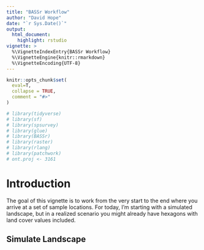 ```yaml
---
title: "BASSr Workflow"
author: "David Hope"
date: "`r Sys.Date()`"
output:
  html_document:
    highlight: rstudio
vignette: >
  %\VignetteIndexEntry{BASSr Workflow}
  %\VignetteEngine{knitr::rmarkdown}
  %\VignetteEncoding{UTF-8}
---
```


```r
knitr::opts_chunk$set(
  eval=T,
  collapse = TRUE,
  comment = "#>"
)

```

```r
# library(tidyverse)
# library(sf)
# library(spsurvey)
# library(glue)
# library(BASSr)
# library(raster)
# library(rlang)
# library(patchwork)
# ont.proj <- 3161

```

# Introduction

The goal of this vignette is to work from the very start to the end where you arrive at a set of sample locations. For today, I'm starting with a simulated landscape, but in a realized scenario you might already have hexagons with land cover values included.

## Simulate Landscape

```r

```


